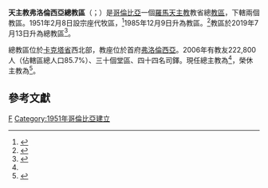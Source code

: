 {{Multiple issues|
{{Refimprove|time=2019-08-26T16:55:01+00:00}}
{{Primarysources|time=2020-01-05T16:57:35+00:00}}
}}
{{NoteTA
|1=zh-hans:法比盎; zh-hant:法比盎; zh-hk:法彬;
}}
{{Infobox Roman Catholic diocese
|Roman Catholic Diocese of = 天主教弗洛倫西亞總教區
|Latin name of diocese = Archidioecesis Florentiae
|border = catholic
|image=
|caption =
|coat_of_arms = [[File:Escudo_de_la_arquidiócesis_de_Florencia_(Colombia).svg|200px]]
|coat_of_arms_caption = 總教區牧徽
|location = [[哥倫比亞|哥倫比亞]]
|territory = [[卡克塔省|卡克塔省]]西北部
|population = 222,800
|rite = [[羅馬禮|羅馬禮]]
|patron =
|province =
|established = 1951年
|cathedral =露德聖母主教座堂
|co-cathedral =
|leadership = 總主教
|website =[http://www.diocesisflorencia.org/ 官方網頁]
|pope = {{incumbent pope}}
|metropolitan = {{link-es|奧瑪爾·德·若蘇厄·梅希亞-希拉爾多|Omar de Jesús Mejía Giraldo}}
|coadjutor archbishop =
|auxiliary =
|emeritus = {{link-es|法彬·馬魯蘭達-洛佩茲|Fabián Marulanda López}}（榮休主教）
}}

'''天主教弗洛倫西亞總教區'''（{{lang-la|Archidioecesis Florentiae}}；{{lang-es|Diócesis de Florencia}}）是[[哥倫比亞|哥倫比亞]]一個[[羅馬天主教|羅馬天主教]]教省總[[教區|教區]]，下轄兩個教區。1951年2月8日設宗座代牧區，<ref>{{cite journal|journal=[[宗座公報|宗座公報]]|publisher=梵蒂岡出版社|date=1951年|volume=43|title=''Quo efficacius''|page=323|url=http://www.vatican.va/archive/aas/documents/AAS%2043%20%5B1951%5D%20-%20ocr.pdf|access-date=2013-05-19|archive-date=2012-08-09|archive-url=https://www.webcitation.org/69mL2255U?url=http://www.vatican.va/archive/aas/documents/AAS%2043%20%5B1951%5D%20-%20ocr.pdf|dead-url=no}}</ref>1985年12月9日升為教區。<ref>{{cite web |title=FLORENTIAE* |url=https://w2.vatican.va/content/john-paul-ii/la/apost_constitutions/documents/hf_jp-ii_apc_19851209_florentiae.html |publisher=Libreria Editrice Vaticana |accessdate=2019-08-26 |archiveurl=https://web.archive.org/web/20190826164046/https://w2.vatican.va/content/john-paul-ii/la/apost_constitutions/documents/hf_jp-ii_apc_19851209_florentiae.html |archivedate=2019-08-26 |language=la |date=1985-12-09 |dead-url=no }}</ref>教區於2019年7月13日升為總教區<ref name="Vatican20190713">{{cite press release |title=Resignations and Appointments, 13.07.2019 |url=https://press.vatican.va/content/salastampa/en/bollettino/pubblico/2019/07/13/190713a.html |publisher=Holy See Press Office |accessdate=2019-08-26 |archiveurl=https://web.archive.org/web/20190826163417/https://press.vatican.va/content/salastampa/en/bollettino/pubblico/2019/07/13/190713a.html |archivedate=2019-08-26 |language=en |date=2019-07-13 |dead-url=no }}</ref>。

總教區位於[[卡克塔省|卡克塔省]]西北部，教座位於首府[[弗洛倫西亞|弗洛倫西亞]]。2006年有教友222,800人（佔轄區總人口85.7%）、三十個堂區、四十四名司鐸。現任總主教為{{link-es|奧瑪爾·德·若蘇厄·梅希亞-希拉爾多|Omar de Jesús Mejía Giraldo}}<ref name="Vatican20190713" />，榮休主教為{{link-es|法彬·馬魯蘭達-洛佩茲|Fabián Marulanda López}}<ref>{{cite press release |title=RINUNCE E NOMINE, 19.07.2002 |url=https://press.vatican.va/content/salastampa/it/bollettino/pubblico/2002/07/19/0377/01191.html |publisher=Sala Stampa della Santa Sede |accessdate=2019-08-26 |archiveurl=https://web.archive.org/web/20190826164305/https://press.vatican.va/content/salastampa/it/bollettino/pubblico/2002/07/19/0377/01191.html |archivedate=2019-08-26 |language=it |date=2002-07-19 |dead-url=no }}</ref>。

==參考文獻==
{{reflist}}

{{哥倫比亞天主教教區}}
[[Category:哥倫比亞天主教教區|F]]
[[Category:1951年哥倫比亞建立|Category:1951年哥倫比亞建立]]